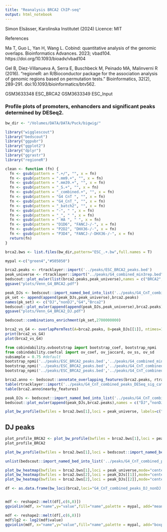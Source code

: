 ```yaml
---
title: "Reanalysis BRCA2 ChIP-seq"
output: html_notebook
---
```


Simon Elsässer, Karolinska Institutet (2024)
Licence: MIT


References 

Ma T, Guo L, Yan H, Wang L. Cobind: quantitative analysis of the genomic overlaps. Bioinformatics Advances. 2023; vbad104. https://doi.org/10.1093/bioadv/vbad104

Gel B, Diez-Villanueva A, Serra E, Buschbeck M, Peinado MA, Malinverni R (2016). “regioneR: an R/Bioconductor package for the association analysis of genomic regions based on permutation tests.” Bioinformatics, 32(2), 289-291. doi:10.1093/bioinformatics/btv562.

GSM3633348	ESC_BRCA2
GSM3633349	ESC_Input



### Profile plots of promoters, enhancders and significant peaks determined by DESeq2.

```r
bw_dir <- "/Volumes/DATA/DATA/Puck/bigwig/"

library("wigglescout")
library("bedscout")
library("ggpubr")
library("ggplot2")
library("dplyr")
library("ggrastr")
library("regioneR")

clean <- function (fn) {
  fn <- gsub(pattern = ".+/", "", x = fn)
  fn <- gsub(pattern = ".mm9.+", "", x = fn)
  fn <- gsub(pattern = ".mm39.+", "", x = fn)
  fn <- gsub(pattern = "_S.+", "", x = fn)
  fn <- gsub(pattern = "_combined.+", "", x = fn)
  fn <- gsub(pattern = "G4 CnT ", "", x = fn)
  fn <- gsub(pattern = "G4_CnT_", "", x = fn)
  fn <- gsub(pattern = "_batch2", "", x = fn)
  fn <- gsub(pattern = "-", " ", x = fn)
  fn <- gsub(pattern = "_", " ", x = fn)
  fn <- gsub(pattern = " HA ", " ", x = fn)
  fn <- gsub(pattern = "D1D6", "FANCJ-/-", x = fn)
  fn <- gsub(pattern = "P2D2", "DHX36-/-", x = fn)
  fn <- gsub(pattern = "P3D4", "FANCJ-/-DHX36-/-", x = fn)
  return(fn)
}

brca2.bws <- list.files(bw_dir,pattern="ESC_.+.bw",full.names = T)

mypal <-c("green4","#505050")
```

```r
brca2.peaks <- rtracklayer::import('../peaks/ESC_BRCA2_peaks.bed')
peak_universe <- rtracklayer::import("../peaks/G4_combined_min3rep.bed")
bedscout::plot_euler(list(brca2.peaks,peak_universe),names = c("BRCA2","G4"))
ggsave("plots/Venn_G4_BRCA2.pdf")
```
```r
peak_DJs <- bedscout::import_named_bed_into_list('../peaks/G4_CnT_combined_peaks_DJ_nonDJ.bed')
pk_set <- append(append(peak_DJs,peak_universe),brca2.peaks)
names(pk_set) <- c("DJ","nonDJ","G4","Brca2")
bedscout::plot_euler(append(append(peak_DJs,peak_universe),brca2.peaks),names = c("DJ","nonDJ","G4","BRCA2"),shape = "ellipse")
ggsave("plots/Venn_G4_BRCA2_DJ.pdf")
```

```r
bedscout::combinations_enrichment(pk_set,2700000000)
```
```r
brca2_vs_G4 <- overlapPermTest(A=brca2.peaks, B=peak_DJs[[1]], ntimes=1000, alternative="auto", genome=getGenome("mm39"), mc.set.seed=FALSE, verbose=TRUE)
print(brca2_vs_G4)
plot(brca2_vs_G4)
```

```python
from cobindability.ovbootstrap import bootstrap_coef, bootstrap_npmi
from cobindability.coefcal import ov_coef, ov_jaccard, ov_ss, ov_sd
subsample = 0.75 #default
bootstrap_npmi('../peaks/ESC_BRCA2_peaks.bed','../peaks/G4_combined_min3rep.bed',ov_ss,1/subsample)
bootstrap_npmi('../peaks/ESC_BRCA2_peaks.bed','../peaks/G4_CnT_combined_peaks_DJ.bed',ov_ss,1/subsample)
bootstrap_npmi('../peaks/ESC_BRCA2_peaks.bed','../peaks/G4_CnT_combined_peaks_nonDJ.bed',ov_ss,1/subsample)
```

```r
brca2.anno <- bedscout::annotate_overlapping_features(brca2.peaks, rtracklayer::import('../peaks/G4_CnT_combined_peaks_DESeq_sig_categories.bed'),name_field = "name",)
table(rtracklayer::import('../peaks/G4_CnT_combined_peaks_DESeq_sig_categories.bed')$name)
table(brca2.anno$nearby_features)
```

```r
peak_DJs <- bedscout::import_named_bed_into_list('../peaks/G4_CnT_combined_peaks_DJ_nonDJ.bed')
bedscout::plot_euler(append(peak_DJs,brca2.peaks),names = c("DJ","nonDJ","BRCA2"))
```

```r
plot_bw_profile(bwfiles = brca2.bws[1],loci = peak_universe, labels=c("G4s"),mode="center",show_error=T,colors = mypal, verbose=F) + coord_cartesian(ylim=c(0,2))
```


## DJ peaks
```r
plot_profile_BRCA2 <- plot_bw_profile(bwfiles = brca2.bws[1],loci = peak_DJs, labels=c("DJ","nonDJ"),mode="center",show_error=T,colors = mypal, verbose=F) + coord_cartesian(ylim=c(0,2))
plot_profile_BRCA2
```


```r
plot_bw_profile(bwfiles = brca2.bws[1],loci = bedscout::import_named_bed_into_list('../peaks/G4_CnT_combined_peaks_DESeq_sig_categories.bed'),mode="center",show_error=T,verbose=F,) + coord_cartesian(ylim=c(0,2.5))
```
```r
unlist(bedscout::import_named_bed_into_list('../peaks/G4_CnT_combined_peaks_DESeq_sig_categories.bed'))
```

```r
plot_bw_heatmap(bwfiles = brca2.bws[1],loci = peak_universe,mode="center",max_rows_allowed = 500, verbose=F)
plot_bw_heatmap(bwfiles = brca2.bws[2],loci = peak_DJs[[1]],mode="center",max_rows_allowed = 500, verbose=F)
plot_bw_heatmap(bwfiles = brca2.bws[2],loci = peak_DJs[[2]],mode="center",max_rows_allowed = 500, verbose=F)
```


```r
df <- as.data.frame(bw_loci(brca2,loci="G4_CnT_combined_peaks_DJ_nonDJ.mm9.bed",labels=c("BRCA2","Input")))


mdf <- reshape2::melt(df[,c(6,8)])
ggviolin(mdf, x="name",y="value",fill="name",palette = mypal, add="mean_sd", title = "BRCA2 ChIP-seq (DJ vs nonDJ") + coord_cartesian(ylim=c(0,10)) + stat_compare_means(label.y = 10, aes(label = paste0("p=", after_stat(p.format)))) 
```
```r
mdf <- reshape2::melt(df[,c(6,8)])
mdf$lg2 <- log2(mdf$value)
ggviolin(mdf, x="name",y="value",fill="name",palette = mypal, add="boxplot", title = "BRCA2 ChIP-seq (DJ vs nonDJ")  + coord_cartesian(ylim=c(0,10)) + stat_compare_means(label.y = 10, aes(label = paste0("p=", after_stat(p.format)))) 
```




